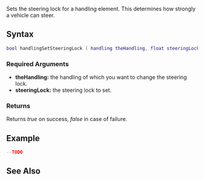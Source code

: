 
{{Server function}}
Sets the steering lock for a handling element. This determines how strongly a vehicle can steer.

==Syntax==
<syntaxhighlight lang="lua">
bool handlingSetSteeringLock ( handling theHandling, float steeringLock )
</syntaxhighlight>

===Required Arguments===
*'''theHandling:''' the handling of which you want to change the steering lock.
*'''steeringLock:''' the steering lock to set.

===Returns===
Returns ''true'' on success, ''false'' in case of failure.

==Example==
<syntaxhighlight lang="lua">
--TODO
</syntaxhighlight>

==See Also==
{{Handling_functions}}